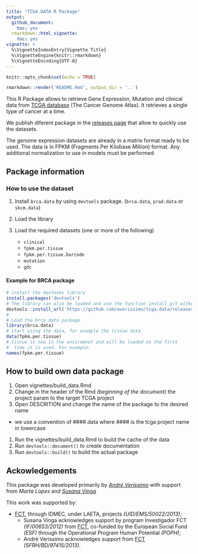 ```yaml
---
title: "TCGA.DATA R Package"
output:
  github_document:
    toc: yes
  rmarkdown::html_vignette:
    toc: yes
vignette: >
  %\VignetteIndexEntry{Vignette Title}
  %\VignetteEngine{knitr::rmarkdown}
  %\VignetteEncoding{UTF-8}
---
```


```r
knitr::opts_chunk$set(echo = TRUE)
```

```r
rmarkdown::render('README.Rmd', output_dir = '..')
```


This R Package allows to retrieve Gene Expression, Mutation and clinical data from [TCGA database](http://gdc-portal.nci.nih.gov/) (The Cancer Genome Atlas). It retrieves a single type of cancer at a time.

We publish diferent package in the [releases page](https://github.com/averissimo/tcga.data/releases) that allow to quickly use the datasets.

The genome expression datasets are already in a matrix format ready to be used. The data is in FPKM (Fragments Per Kilobase Million) format. Any additional normalization to use in models must be performed

## Package information

### How to use the dataset

1. Install `brca.data` by using `devtools` package. (`brca.data`, `prad.data` or `skcm.data`)

1. Load the library

1. Load the required datasets (one or more of the following)
    - `clinical`
    - `fpkm.per.tissue`
    - `fpkm.per.tissue.barcode`
    - `mutation`
    - `gdc`

#### Example for BRCA package

```r
# install the devtooks library
install.packages('devtools')
# The library can also be loaded and use the function install_git without 'devtools::' prefix
devtools::install_url('https://github.com/averissimo/tcga.data/releases/download/2016.12.15-brca/brca.data_1.0.tar.gz')
#
# Load the brca.data package
library(brca.data)
# start using the data, for example the tissue data
data(fpkm.per.tissue)
# tissue is now in the enviromnet and will be loaded on the first
#  time it is used. For example:
names(fpkm.per.tissue)
```

## How to build own data package

1. Open vignettes/build_data.Rmd
1. Change in the header of the Rmd *(beginning of the document)* the project param to the target TCGA project
1. Open DESCRITION and change the name of the package to the desired name
  * we use a convention of ####.data where #### is the tcga project name in lowercase
1. Run the vignettes/build_data.Rmd to build the cache of the data
1. Run `devtools::document()` to create documentation
1. Run `devtools::build()` to build the actual package

## Ackowledgements

This package was developed primarily by *[André Veríssimo](http://web.tecnico.ulisboa.pt/andre.verissimo/)* with support from *Marta Lopes* and *[Susana Vinga](http://web.tecnico.ulisboa.pt/susanavinga/)*

This work was supported by:

- [FCT](www.fct.pt), through IDMEC, under LAETA, projects *(UID/EMS/50022/2013)*;
  - Susana Vinga acknowledges support by program
 Investigador FCT *(IF/00653/2012)* from [FCT](www.fct.pt), co-funded by the European Social Fund *(ESF)* through the Operational Program Human Potential *(POPH)*;
  - André Veríssimo acknowledges support from [FCT](www.fct.pt) *(SFRH/BD/97415/2013)*.
